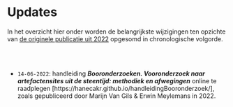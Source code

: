 # Updates {.unnumbered}

In het overzicht hier onder worden de belangrijkste wijzigingen ten opzichte van [de originele publicatie uit 2022](https://oar.onroerenderfgoed.be/item/437) opgesomd in chronologische volgorde.

<br/>
<br/>

- `14-06-2022`: handleiding ***Booronderzoeken. Vooronderzoek naar artefactensites uit de steentijd: methodiek en afwegingen*** online te raadplegen [https://hanecakr.github.io/handleidingBooronderzoek/], zoals gepubliceerd door Marijn Van Gils & Erwin Meylemans in 2022.

<br/>
